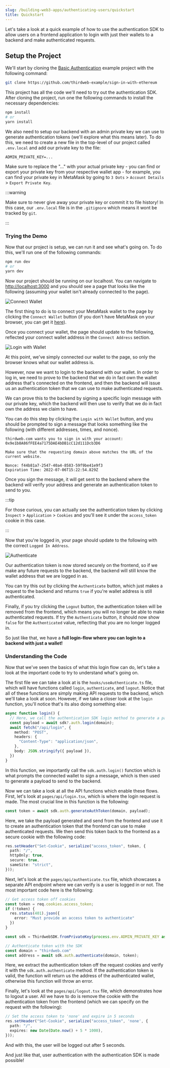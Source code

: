 ```yaml
---
slug: /building-web3-apps/authenticating-users/quickstart
title: Quickstart
---
```


Let's take a look at a quick example of how to use the authentication SDK to allow users on a frontend application to login with just their wallets to a backend and make authenticated requests.

## Setup the Project

We'll start by cloning the [Basic Authentication](https://github.com/thirdweb-example/sign-in-with-ethereum) example project with the following command:

```bash
git clone https://github.com/thirdweb-example/sign-in-with-ethereum
```

This project has all the code we'll need to try out the authentication SDK. After cloning the project, run one the following commands to install the necessary dependencies:

```bash
npm install
# or
yarn install
```

We also need to setup our backend with an admin private key we can use to generate authentication tokens (we'll explore what this means later). To do this, we need to create a new file in the top-level of our project called `.env.local` and add our private key to the file:

```.env.local
ADMIN_PRIVATE_KEY=...
```

Make sure to replace the "..." with your actual private key - you can find or export your private key from your respective wallet app - for example, you can find your private key in MetaMask by going to `3 Dots` > `Account Details` > `Export Private Key`.

:::warning

Make sure to never give away your private key or commit it to file history! In this case, our `.env.local` file is in the `.gitignore` which means it wont be tracked by `git`.

:::

### Trying the Demo

Now that our project is setup, we can run it and see what's going on. To do this, we'll run one of the following commands:

```bash
npm run dev
# or
yarn dev
```

Now our project should be running on our localhost. You can navigate to [http://localhost:3000](http://localhost:3000) and you should see a page that looks like the following (assuming your wallet isn't already connected to the page).

![Connect Wallet](./assets/connect-wallet.png)

The first thing to do is to connect your MetaMask wallet to the page by clicking the `Connect Wallet` button (if you don't have MetaMask on your browser, you can get it [here](https://metamask.io/download/)).

Once you connect your wallet, the page should update to the following, reflected your connect wallet address in the `Connect Address` section.

![Login with Wallet](./assets/login-with-wallet.png)

At this point, we've simply connected our wallet to the page, so only the browser knows what our wallet address is. 

However, now we want to login to the backend with our wallet. In order to log in, we need to prove to the backend that we do in fact own the wallet address that's connected on the frontend, and then the backend will issue us an authentication token that we can use to make authenticated requests. 

We can prove this to the backend by signing a specific login message with our private key, which the backend will then use to verify that we do in fact own the address we claim to have. 

You can do this step by clicking the `Login with Wallet` button, and you should be prompted to sign a message that looks something like the following (with different addresses, times, and nonce).

```
thirdweb.com wants you to sign in with your account:
0x9e1b8A86fFEE4a7175DAE4bDB1cC12d111Dcb3D6

Make sure that the requesting domain above matches the URL of the current website.

Nonce: f44b81a7-2547-40a4-8583-59f9be41e9f3
Expiration Time: 2022-07-06T15:22:54.829Z
```

Once you sign the message, it will get sent to the backend where the backend will verify your address and generate an authentication token to send to you. 

:::tip

For those curious, you can actually see the authentication token by clicking `Inspect` > `Application` > `Cookies` and you'll see it under the `access_token` cookie in this case.

:::

Now that you're logged in, your page should update to the following with the correct `Logged In Address`.

![Authenticate](./assets/authenticate.png)

Our authentication token is now stored securely on the frontend, so if we make any future requests to the backend, the backend will still know the wallet address that we are logged in as. 

You can try this out by clicking the `Authenticate` button, which just makes a request to the backend and returns `true` if you're wallet address is still authenticated.

Finally, if you try clicking the `Logout` button, the authentication token will be removed from the frontend, which means you will no longer be able to make authenticated requests. If try the `Authenticate` button, it should now show `false` for the `Authenticated` value, reflecting that you are no longer logged in.

So just like that, we have a **full login-flow where you can login to a backend with just a wallet!**

### Understanding the Code

Now that we've seen the basics of what this login flow can do, let's take a look at the important code to try to understand what's going on.

The first file we can take a look at is the `hooks/useAuthenticate.ts` file, which will have functions called `login`, `authenticate`, and `logout`. Notice that all of these functions are simply making API requests to the backend, which we'll take a look at soon. However,
if we take a closer look at the `login` function, you'll notice that's its also doing something else:

```typescript
async function login() {
  // Here, we call the authentication SDK login method to generate a payload we can send to the backend
  const payload = await sdk?.auth.login(domain);
  await fetch("/api/login", {
    method: "POST",
    headers: {
      "Content-Type": "application/json",
    },
    body: JSON.stringify({ payload }),
  })
}
```

In this function, we importantly call the `sdk.auth.login()` function which is what prompts the connected wallet to sign a message, which is then used to generate a payload to send to the backend.

Now we can take a look at all the API functions which enable these flows. First, let's look at `pages/api/login.tsx`, which is where the login request is made. The most crucial line in this function is the following:

```typescript
const token = await sdk.auth.generateAuthToken(domain, payload);
```

Here, we take the payload generated and send from the frontend and use it to create an authentication token that the frontend can use to make authenticated requests. We then send this token back to the frontend as a secure cookie with the following code:

```typescript
res.setHeader("Set-Cookie", serialize("access_token", token, {
  path: "/",
  httpOnly: true,
  secure: true,
  sameSite: "strict",
}));
```

Next, let's look at the `pages/api/authenticate.tsx` file, which showcases a separate API endpoint where we can verify is a user is logged in or not. The most important code here is the following:

```typescript
// Get access token off cookies
const token = req.cookies.access_token;
if (!token) {
  res.status(401).json({
    error: "Must provide an access token to authenticate"
  })
}

const sdk = ThirdwebSDK.fromPrivateKey(process.env.ADMIN_PRIVATE_KEY as string, "mainnet");

// Authenticate token with the SDK
const domain = "thirdweb.com"
const address = await sdk.auth.authenticate(domain, token);
```

Here, we extract the authentication token off the request cookies and verify it with the `sdk.auth.authenticate` method. If the authentication token is valid, the function will return us the address of the authenticated wallet, otherwise this function will throw an error.

Finally, let's look at the `pages/api/logout.tsx` file, which demonstrates how to logout a user. All we have to do is remove the cookie with the authentication token from the frontend (which we can specify on the request with the following):

```typescript
// Set the access token to 'none' and expire in 5 seconds
res.setHeader("Set-Cookie", serialize("access_token", 'none', {
  path: "/",
  expires: new Date(Date.now() + 5 * 1000),
}));
```

And with this, the user will be logged out after 5 seconds.

And just like that, user authentication with the authentication SDK is made possible!

